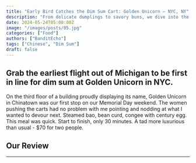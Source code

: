 ```yaml
---
title: "Early Bird Catches the Dim Sum Cart: Golden Unicorn — NYC, NY"
description: "From delicate dumplings to savory buns, we dive into the dim sum menu from Golden Unicorn."
date: 2024-05-24T05:00:00Z
image: "/images/posts/05.jpg"
categories: ["Food"]
authors: ["BanditEcho"]
tags: ["Chinese", "Dim Sum"]
draft: false
---
```



<h2 class="h3 leading-tight">
  Grab the earliest flight out of Michigan to be first in line for dim sum at Golden
  Unicorn in NYC.
</h2>

On the third floor of a building proudly displaying its name, Golden Unicorn in Chinatown was our first stop on our Memorial Day weekend. The women pushing the carts had no problem with me pointing and nodding at what I wanted to devour next. Steamed bao, bean curd, congee with century egg. This meal was quick. Start to finish, only 30 minutes. A tad more luxurious than usual - $70 for two people.

<h2 class="h3">Our Review</h2>
<hr />

<Review
  tagline="Golden Unicorn is an un-myth-takeable delight!"
  description="This place has all the classic dim sum fare - every bite is a magical party in your mouth. Invite only, of course."
  reviewer="BanditEcho"
  score="7.0"
/>

